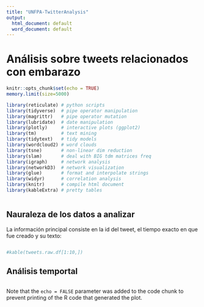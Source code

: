 ```yaml
---
title: "UNFPA-TwitterAnalysis"
output:
  html_document: default
  word_document: default
---
```


# Análisis sobre tweets relacionados con embarazo

```r
knitr::opts_chunk$set(echo = TRUE)
memory.limit(size=5000)
```

```r
library(reticulate) # python scripts
library(tidyverse)  # pipe operator manipulation
library(magrittr)   # pipe operator mutation
library(lubridate)  # date manipulation
library(plotly)     # interactive plots (ggplot2)
library(tm)         # text mining
library(tidytext)   # tidy models
library(wordcloud2) # word clouds
library(tsne)       # non-linear dim reduction
library(slam)       # deal with BIG tdm matrices freq
library(igraph)     # network analysis
library(networkD3)  # network visualization
library(glue)       # format and interpolate strings
library(widyr)      # correlation analysis
library(knitr)      # compile html document
library(kableExtra) # pretty tables

```


```python


```

## Nauraleza de los datos a analizar

La información principal consiste en la id del tweet, el tiempo exacto en que fue creado y su texto:

```r

```

```r
#kable(tweets.raw.df[1:10,])
```
## Análisis temportal

```r

```



Note that the `echo = FALSE` parameter was added to the code chunk to prevent printing of the R code that generated the plot.
